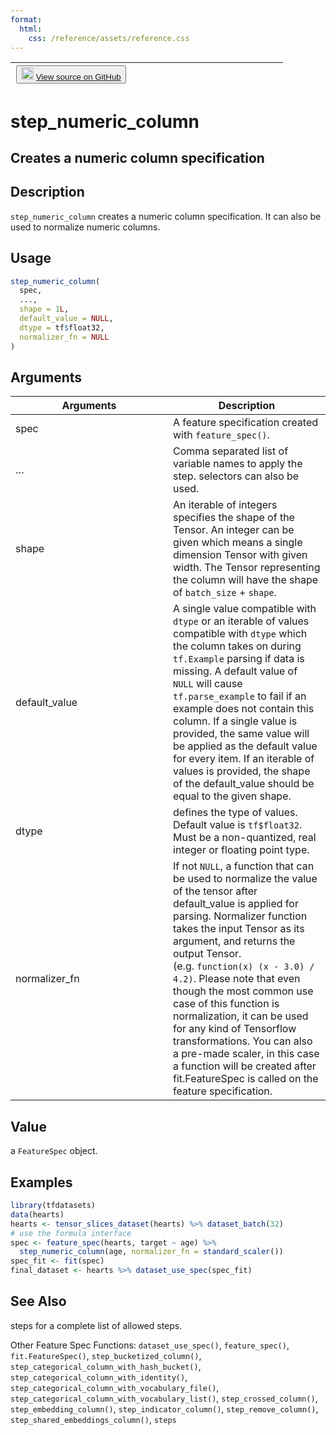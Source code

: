 ```yaml
---
format:
  html:
    css: /reference/assets/reference.css
---
```


| <button class="button"> ![](/reference/assets/GitHub-Mark-32px.png){width="20"} [View source on GitHub](https://github.com/rstudio/tfdatasets//blob/main/R/feature_spec.R#L1147) </button> |
|:------------------------------:|:--------------------------------------:|

# step_numeric_column

## Creates a numeric column specification

## Description
`step_numeric_column` creates a numeric column specification. It can also be used to normalize numeric columns. 


## Usage
```r
step_numeric_column( 
  spec, 
  ..., 
  shape = 1L, 
  default_value = NULL, 
  dtype = tf$float32, 
  normalizer_fn = NULL 
) 
```

## Arguments
|Arguments|Description|
|---|---|
| spec | A feature specification created with `feature_spec()`. |
| ... | Comma separated list of variable names to apply the step. selectors can also be used. |
| shape | An iterable of integers specifies the shape of the Tensor. An integer can be given which means a single dimension Tensor with given width. The Tensor representing the column will have the shape of `batch_size` + `shape`. |
| default_value | A single value compatible with `dtype` or an iterable of values compatible with `dtype` which the column takes on during `tf.Example` parsing if data is missing. A default value of `NULL` will cause `tf.parse_example` to fail if an example does not contain this column. If a single value is provided, the same value will be applied as the default value for every item. If an iterable of values is provided, the shape of the default_value should be equal to the given shape. |
| dtype | defines the type of values. Default value is `tf$float32`. Must be a non-quantized, real integer or floating point type. |
| normalizer_fn | If not `NULL`, a function that can be used to normalize the value of the tensor after default_value is applied for parsing. Normalizer function takes the input Tensor as its argument, and returns the output Tensor. (e.g. `function(x) (x - 3.0) / 4.2)`. Please note that even though the most common use case of this function is normalization, it can be used for any kind of Tensorflow transformations. You can also a pre-made scaler, in this case a function will be created after fit.FeatureSpec is called on the feature specification. |



## Value
a `FeatureSpec` object. 


## Examples
```r
library(tfdatasets) 
data(hearts) 
hearts <- tensor_slices_dataset(hearts) %>% dataset_batch(32) 
# use the formula interface 
spec <- feature_spec(hearts, target ~ age) %>% 
  step_numeric_column(age, normalizer_fn = standard_scaler()) 
spec_fit <- fit(spec) 
final_dataset <- hearts %>% dataset_use_spec(spec_fit) 
```

## See Also

steps for a complete list of allowed steps. 

Other Feature Spec Functions:  `dataset_use_spec()`, `feature_spec()`, `fit.FeatureSpec()`, `step_bucketized_column()`, `step_categorical_column_with_hash_bucket()`, `step_categorical_column_with_identity()`, `step_categorical_column_with_vocabulary_file()`, `step_categorical_column_with_vocabulary_list()`, `step_crossed_column()`, `step_embedding_column()`, `step_indicator_column()`, `step_remove_column()`, `step_shared_embeddings_column()`, `steps`

